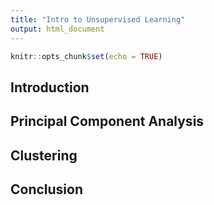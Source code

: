 ```yaml
---
title: "Intro to Unsupervised Learning"
output: html_document
---
```


```r
knitr::opts_chunk$set(echo = TRUE)
```

## Introduction

## Principal Component Analysis

## Clustering

## Conclusion